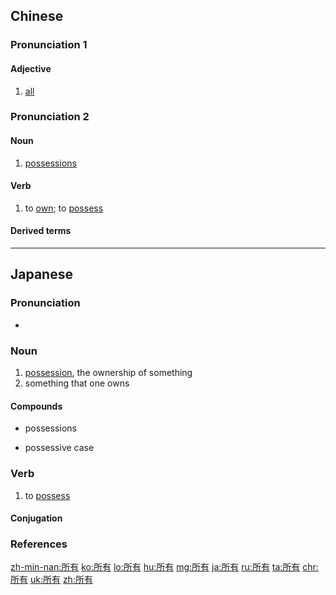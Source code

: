 ==Chinese==
{{zh-forms}}

===Pronunciation 1===
{{zh-pron
|m=suǒyǒu
|c=so2 jau5
|h=pfs=só-yû
|ma=y
|mn=xm,zz,tp,kh:só͘-ū/qz:só͘-ǔ/zz:sé-ū/xm,qz:só͘-iú/zz:sé-iú
|cat=a
}}

====Adjective====
{{zh-adj}}

# [[all]]
#: {{zh-x|我 不 懂 所有 這些 是 什麼 目的。|I don't get the point of '''all''' this.}}

===Pronunciation 2===
{{zh-pron
|m=suǒyǒu
|c=so2 jau5
|h=pfs=só-yû
|ma=y
|mn=xm,qz,tp,kh:só͘-iú/zz:sé-iú
|cat=n,v
}}

====Noun====
{{zh-noun}}

# [[possession]]s

====Verb====
{{zh-verb}}

# to [[own]]; to [[possess]]

====Derived terms====
{{zh-der|版權所有|所有權|所有者|所有制|所有主}}

{{zh-cat|Beginning}}

----

==Japanese==
{{ja-kanjitab|しょ|ゆう|yomi=o}}

===Pronunciation===
* {{ja-pron|しょゆう|y=o|acc=0|acc_ref=NHK}}

===Noun===
{{ja-noun|しょゆう}}

# [[possession]], the ownership of something
# something that one owns

====Compounds====
* {{l|ja|所有物}} possessions
* {{l|ja|所有格}} possessive case

===Verb===
{{ja-verb-suru|しょゆう}}

# to [[possess]]

====Conjugation====
{{ja-suru|しょゆう}}

===References===
<references/>

[[zh-min-nan:所有]]
[[ko:所有]]
[[lo:所有]]
[[hu:所有]]
[[mg:所有]]
[[ja:所有]]
[[ru:所有]]
[[ta:所有]]
[[chr:所有]]
[[uk:所有]]
[[zh:所有]]